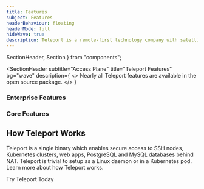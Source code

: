 ```yaml
---
title: Features
subject: Features
headerBehaviour: floating
headerMode: full
hideWave: true
description: Teleport is a remote-first technology company with satellite offices in Oakland and Seattle. We enable engineers to quickly access any computing resource anywhere on the planet.
---
```


  SectionHeader,
  Section
} from "components";


<SectionHeader
  subtitle="Access Plane"
  title="Teleport Features"
  bg="wave"
  description={
    <>
      Nearly all Teleport features are available in the open source package.
    </>
  }
>
</SectionHeader>
<Section bg="flatGray">
  <h3>
  Enterprise Features
  </h3>
</Section>
<Section bg="flatWhite">
  <h3>
  Core Features
  </h3>
  <h1>
  How Teleport Works
  </h1>
  Teleport is a single binary which enables secure access to SSH nodes, Kubernetes clusters, 
  web apps, PostgreSQL and MySQL databases behind NAT. Teleport is trivial 
  to setup as a Linux daemon or in a Kubernetes pod. Learn more about how Teleport works. 

  <NextImage
  src="./assets/How-it-works.png"
  alt="a diagram of Teleport's security functionality"
  width={1301}
  height={583}
  />
</Section>
<Section bg="purple">
  Try Teleport Today
  </Section>
  
